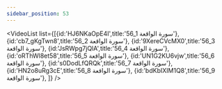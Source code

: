 ```yaml
---
sidebar_position: 53
---
```


<VideoList list={[{id:'HJ6NKaOpE4I',title:'56_1 سورة الواقعة'},
{id:'cb7_gKgTwn8',title:'56_2 سورة الواقعة'},
{id:'9XereCVcMX0',title:'56_3 سورة الواقعة'},
{id:'JsRWpg7jQlA',title:'56_4 سورة الواقعة'},
{id:'oRThWl8et58',title:'56_5 سورة الواقعة'},
{id:'UN1G2KU6vjw',title:'56_6 سورة الواقعة'},
{id:'s0DodLfQRQk',title:'56_7 سورة الواقعة'},
{id:'HN2o8uRg3cE',title:'56_8 سورة الواقعة'},
{id:'bdKbIXIM1Q8',title:'56_9 سورة الواقعة'},
]}
/>
